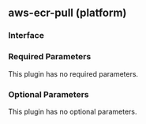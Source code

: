 ## aws-ecr-pull (platform)

### Interface

### Required Parameters

This plugin has no required parameters.

### Optional Parameters

This plugin has no optional parameters.
